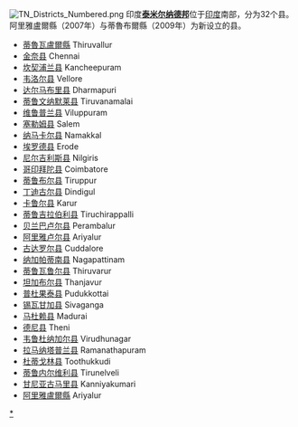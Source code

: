 {{noteTA
|G1=地名
|1=zh-cn:泰米尔纳德;zh-hk:泰米爾納德;zh-sg:淡米尔纳德;zh-tw:坦米爾那都;
|2=zh-cn:金奈;zh-sg:清奈;zh-hk:清奈;zh-tw:清奈;
}}
[[File:TN_Districts_Numbered.png|thumb]]
印度'''[[泰米尔纳德邦|泰米尔纳德邦]]'''位于[[印度|印度]]南部，分为32个县。阿里雅盧爾縣（2007年）与蒂魯布爾縣（2009年）为新设立的县。

* [[蒂魯瓦盧爾縣|蒂魯瓦盧爾縣]] Thiruvallur 
* [[金奈县|金奈县]] Chennai 
* [[坎契浦兰县|坎契浦兰县]] Kancheepuram 	
* [[韦洛尔县|韦洛尔县]] Vellore 
* [[达尔马布里县|达尔马布里县]] Dharmapuri 	
* [[蒂鲁文纳默莱县|蒂鲁文纳默莱县]] Tiruvanamalai 	
* [[维鲁普兰县|维鲁普兰县]] Viluppuram 
* [[塞勒姆县|塞勒姆县]] Salem 
* [[纳马卡尔县|纳马卡尔县]] Namakkal 	
* [[埃罗德县|埃罗德县]] Erode 
* [[尼尔吉利斯县|尼尔吉利斯县]] Nilgiris
* [[哥印拜陀县|哥印拜陀县]] Coimbatore 
* [[蒂鲁布尔县|蒂鲁布尔县]] Tiruppur 
* [[丁迪古尔县|丁迪古尔县]] Dindigul 
* [[卡鲁尔县|卡鲁尔县]] Karur 	
* [[蒂鲁吉拉伯利县|蒂鲁吉拉伯利县]] Tiruchirappalli 
* [[贝兰巴卢尔县|贝兰巴卢尔县]] Perambalur 
* [[阿里雅卢尔县|阿里雅卢尔县]] Ariyalur 
* [[古达罗尔县|古达罗尔县]] Cuddalore 	
* [[纳加帕蒂南县|纳加帕蒂南县]] Nagapattinam 	　
* [[蒂鲁瓦鲁尔县|蒂鲁瓦鲁尔县]] Thiruvarur 	
* [[坦加布尔县|坦加布尔县]] Thanjavur 
* [[普杜果泰县|普杜果泰县]] Pudukkottai 	
* [[锡瓦甘加县|锡瓦甘加县]] Sivaganga 	
* [[马杜赖县|马杜赖县]] Madurai 
* [[德尼县|德尼县]] Theni 	
* [[韦鲁杜纳加尔县|韦鲁杜纳加尔县]] Virudhunagar 
* [[拉马纳塔普兰县|拉马纳塔普兰县]] Ramanathapuram 　
* [[杜蒂戈林县|杜蒂戈林县]] Toothukkudi 
* [[蒂鲁内尔维利县|蒂鲁内尔维利县]] Tirunelveli 	
* [[甘尼亚古马里县|甘尼亚古马里县]] Kanniyakumari 
* [[阿里雅盧爾縣|阿里雅盧爾縣]] Ariyalur

{{泰米尔纳德邦行政区划}}
{{印度地方行政区划}}
[[Category:泰米尔纳德邦行政区划|*]]